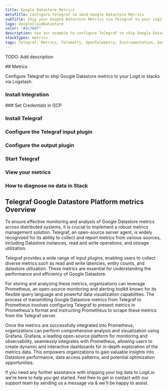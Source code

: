 ```yaml
---
title: Google Datastore Metrics
metaTitle: Configure Telegraf to Send Google Datastore Metrics
subTitle: Ship your Google Datastore Metrics via Telegraf to your Logit.io Stack
logo: GoogleCloudDatastore
color: "#3c76d7"
description: Use our example to configure Telegraf to ship Google Datastore metrics to Logit.io. Configure Telegraf to send Google Datastore metrics to Logstash or Elastic.
stackTypes: metrics
tags: Telegraf, Metrics, Telemetry, OpenTelemetry, Instrumentation, Google Datastore, NoSQL, Database
---
```


TODO: Add description

<Steps>
  ## Metrics

  Configure Telegraf to ship Google Datastore metrics to your Logit.io stacks via Logstash.
  
  ### Install Integration
  <InstallIntegration/>
  ### Set Credentials in GCP

  <SetGCPCredentials intro="Google Datastore is a comprehensive suite of services offered within Google Cloud that provides a highly scalable and fully managed NoSQL database solution. It is designed to handle large volumes of structured and unstructured data, offering high availability, strong consistency, and automatic scaling to accommodate growing workloads."/>
  
  ### Install Telegraf

  <InstallTelegraf />

  ### Configure the Telegraf input plugin

  <TelegrafStackDriverInput metric_type="datastore.googleapis.com"/>

  ### Configure the output plugin

  <TelegrafOutputPlugin />

  ### Start Telegraf

  <StartTelegraf />

  ### View your metrics
  <LaunchStack stackType="metrics" source="Google_Datastore_Metrics_via_Telegraf" utmMedium="metrics" utmCampaign="telegraf-GoogleDatastore-metrics" />

  ### How to diagnose no data in Stack

  <DiagnoseNoData />
</Steps>

## Telegraf Google Datastore Platform metrics Overview

To ensure effective monitoring and analysis of Google Datastore metrics across distributed systems, 
it is crucial to implement a robust metrics management solution. Telegraf, an open-source server agent, 
is widely recognized for its ability to collect and report metrics from various sources, including 
Datastore instances, read and write operations, and storage utilization.

Telegraf provides a wide range of input plugins, enabling users to collect diverse metrics such as 
read and write latencies, entity counts, and datastore utilization. These metrics are essential for 
understanding the performance and efficiency of Google Datastore.

For storing and analyzing these metrics, organizations can leverage Prometheus, an open-source 
monitoring and alerting toolkit known for its flexible query language and powerful data 
visualization capabilities. The process of transmitting Google Datastore metrics from Telegraf 
to Prometheus involves configuring Telegraf to present metrics in Prometheus's format and instructing 
Prometheus to scrape these metrics from the Telegraf server.

Once the metrics are successfully integrated into Prometheus, organizations can perform comprehensive 
analysis and visualization using Grafana. Grafana, a leading open-source platform for monitoring and 
observability, seamlessly integrates with Prometheus, allowing users to create dynamic and interactive 
dashboards for in-depth exploration of the metrics data. This empowers organizations to gain valuable 
insights into Datastore performance, data access patterns, and potential optimization opportunities.

If you need any further assistance with shipping your log data to Logit.io we're here to help you get 
started. Feel free to get in contact with our support team by sending us a message via <IntercomButton text="live chat" /> & we'll be happy to assist.